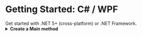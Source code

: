 

# Getting Started: C# / WPF
<AppliesTo win />
Get started with .NET 5+ (cross-platform) or .NET Framework.

<InstallNuGet step={1}/>

<FancyStep step={2}>
    <details>
        <summary>
            <strong>Create a Main method</strong>
        </summary>

        Though it is possible to simply put the Velopack bootstrap call within `App.xaml.cs`, we recommend creating a custom `Main` method to avoid any WPF overhead when applying updates.

        First, change the Build Actio of `App.xaml` to `Page` (right-click the file in Solution Explorer, select Properties, and change the Build Action). 
        The project file should contain the following lines:
        ```xml
        <ItemGroup>
            <ApplicationDefinition Remove="App.xaml"/>
            <Page Include="App.xaml"/>
        </ItemGroup>
        ```

        While editing the project file, change the StartupObject to point to your `App` class.
        Add the following PropertyGroup to your `.csproj` file:
        ```xml
        <PropertyGroup>
            <StartupObject>YourNamespace.App</StartupObject>
        </PropertyGroup>
        ```

        Add a `Main` method to your `App.xaml.cs` file. It should look similar to this:
        ```csharp
        public partial class App : Application
        {
            [STAThread]
            private static void Main(string[] args)
            {
                App app = new();
                app.InitializeComponent();
                app.Run();
            }
            // The rest of your App.xaml.cs code goes here
        }
        ```

        Verify the changes by ensuring your app still starts correctly.
    </details>
</FancyStep>

<CSharpMain step={3}/>

<CSharpUpdates step={4}/>

<InstallVpk step={5}/>

<FancyStep step={6}>
    <details>
        <summary>
            <strong>Publish App</strong>
        </summary>

        Before building a Velopack release, you must first build your application and publish it to a directory.

        For simplicity, we recommend publishing it as a [self-contained application](https://learn.microsoft.com/en-us/dotnet/core/deploying/#publish-self-contained).

        ```batch
        dotnet publish yourApp.csproj -c Release --self-contained -r win-x64 -o .\publish
        ```
        <Admonition type="tip">
            Starting with .NET 7, the `-o`/`--output` option [can no longer be used with a solution file](https://learn.microsoft.com/en-us/dotnet/core/compatibility/sdk/7.0/solution-level-output-no-longer-valid?WT.mc_id=DT-MVP-5003472).
        
            Starting with .NET 8 and later, the `dotnet publish` command defaults to the Release configuration, so you can omit the `-c Release` option.
            For more details see https://learn.microsoft.com/en-us/dotnet/core/compatibility/sdk/8.0/dotnet-publish-config.
        
            If you execute the dotnet publish command from within the same directory as the .csproj file, you can omit the project argument. You can find more details on the [dotnet publish documentation](https://learn.microsoft.com/en-us/dotnet/core/tools/dotnet-publish?WT.mc_id=DT-MVP-5003472#arguments).
        </Admonition>
        
    </details>
</FancyStep>

<BuildRelease step={7}/>

<Completion />